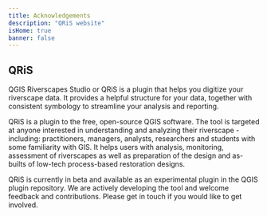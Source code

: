 ```yaml
---
title: Acknowledgements
description: "QRiS website"
isHome: true
banner: false
---
```



<Container maxWidth="xl">

## QRiS

QGIS Riverscapes Studio or QRiS is a plugin that helps you digitize your riverscape data. It provides a helpful structure for your data, together with consistent symbology to streamline your analysis and reporting.

QRiS is a plugin to the free, open-source QGIS software. The tool is targeted at anyone interested in understanding and analyzing their riverscape - including:  practitioners, managers, analysts, researchers and students with some familiarity with GIS. It helps users with analysis, monitoring, assessment of riverscapes as well as preparation of the design and as-builts of low-tech process-based restoration designs.

<Container maxWidth="xl">
    <Grid container spacing={4} sx={{mt: 3}} padding={0}>
      <StoryCard 
        title="Download QRiS"
        image={CardImage}
        description="Learn how to download and install QRiS for QGIS."
        to="/download/install" />
      <StoryCard 
        title="Getting Started"
        image={CardImage}
        description="Learn how to create a project and start digitizing your riverscape."
        to="/getting-started" />
      <StoryCard 
        title="Software Help"
        image={CardImage}
        description="Get help with using QRiS and its features."
        to="/software-help/index" />
    </Grid>
</Container>

QRiS is currently in beta and available as an experimental plugin in the QGIS plugin repository. We are actively developing the tool and welcome feedback and contributions. Please get in touch if you would like to get involved.
</Container>